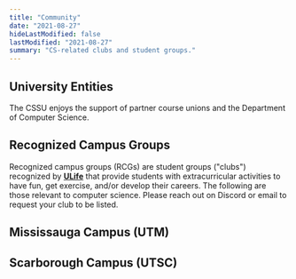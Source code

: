 ```yaml
---
title: "Community"
date: "2021-08-27"
hideLastModified: false
lastModified: "2021-08-27"
summary: "CS-related clubs and student groups."
---
```



## University Entities

The CSSU enjoys the support of partner course unions and the Department of Computer Science.

<ProfileContainer>

<ProfileCard fullName="ASSU"  position="Arts & Science Student Union" website="https://assu.ca/wp" linkedin="https://www.linkedin.com/company/uoft-assu" facebook="https://www.facebook.com/assu.uoft" imageUrl="/rcgs/assu.jpg" />

<ProfileCard fullName="BCBSU"  position="Bioinformatics & Computational Biology Student Union" website="https://bcbuoft.github.io/bcbuoft" facebook="https://www.facebook.com/BCBSU.UofT" github="https://github.com/bcbuoft" imageUrl="/rcgs/bcb.png" />

<ProfileCard fullName="CSSU"  position="Computer Science Student Union" website="https://cssu.ca" linkedin="https://linkedin.com/company/computer-science-student-union" facebook="https://facebook.com/UofTCSSU" github="https://github.com/cssu"/>

<ProfileCard fullName="Dept of CS" position="Department of Computer Science" website="https://web.cs.toronto.edu" linkedin="https://www.linkedin.com/school/uoftcompsci/" imageUrl="/rcgs/dcs.jpeg"/>

<ProfileCard fullName="DCSIL" position="Department of Computer Science Innovation Lab " website="https://dcsil.ca" github="https://github.com/dcsil" imageUrl="/rcgs/dcsil.png"/>

</ProfileContainer>

## Recognized Campus Groups

Recognized campus groups (RCGs) are student groups ("clubs") recognized by [**ULife**](https://ulife.utoronto.ca/organizations) that provide students with extracurricular activities to have fun, get exercise, and/or develop their careers. The following are those relevant to computer science. Please reach out on Discord or email to request your club to be listed.

<ProfileContainer>

<ProfileCard fullName="UTADA"  position="U of T Application Development Association" website="https://uoftada.com" linkedin="https://www.linkedin.com/company/university-of-toronto-application-development-association" facebook="https://www.facebook.com/uoftada/" imageUrl="/rcgs/utada.png"/>
<ProfileCard fullName="UofT AI"  position="U of T Undergraduate Artificial Intelligence Group"  website="https://uoft.ai" linkedin="https://www.linkedin.com/company/uaig-uoft/"  facebook="https://www.facebook.com/uoftaigroup"  github="https://github.com/uoftai" imageUrl="/rcgs/uoft_ai.jfif"/>
<ProfileCard fullName="aUToronto"  position="U of T Self-Driving Car Team" website="https://www.autodrive.utoronto.ca" linkedin="https://www.linkedin.com/company/autoronto/" facebook="https://www.facebook.com/aUToronto/" imageUrl="/rcgs/autoronto.jpg"/>
<ProfileCard fullName="UofT Blueprint" website="https://uoftblueprint.org/" linkedin="https://www.linkedin.com/company/uoftblueprint/"  facebook="https://www.facebook.com/uoftblueprint" imageUrl="/rcgs/uoftblueprint.png"/>
<ProfileCard fullName="UofTCTF"  position="U of T Capture the Flag" website="https://uoftctf.org/" github="https://github.com/UofTCTF" imageUrl="/rcgs/uoftctf.png"/>
<ProfileCard fullName="UTCG"  position="U of T Computer Graphics" website="https://utcg.club" linkedin="https://www.linkedin.com/company/university-of-toronto-computer-graphics-club" facebook="https://www.facebook.com/UTComputerGraphics" github="https://github.com/UTCG"  imageUrl="/rcgs/utcg.png"/>
<ProfileCard fullName="CSSA"  position="UofT Cybersecurity Student Association" website="https://cssa.sa.utoronto.ca/" linkedin="https://www.linkedin.com/company/uoftcssa/about/" facebook="https://www.facebook.com/uoftcssa" imageUrl="/rcgs/cssa.jpg"/>
<ProfileCard fullName="DST"  position="Data Science Toronto" website="https://datasciencetoronto.wixsite.com/home" linkedin="https://www.linkedin.com/company/data-science-toronto" facebook="https://www.facebook.com/uoftdatasciencetoronto" imageUrl="/rcgs/dst.png"/>
<ProfileCard fullName="DSC UTSG"  position="Developer Student Clubs" website="https://sites.google.com/view/dscutsg/home" linkedin="https://www.linkedin.com/company/dscutsg" facebook="https://www.facebook.com/Developer-Student-Club-University-of-Toronto-105026347541094" github="https://github.com/Developer-Student-Club-UofT"  imageUrl="/rcgs/dsc_utsg.png"/>
<ProfileCard fullName="UTGDDC"  position="U of T Game Design & Development Club" website="http://www.utgddc.com" linkedin="https://www.linkedin.com/company/u-of-t-game-design-design-and-development-club" facebook="https://www.facebook.com/utGDDC" imageUrl="/rcgs/gddc.jpg"/>
<ProfileCard fullName="UofT Hacks" website="https://uofthacks.com/" linkedin="https://www.linkedin.com/company/uoftorontohacks" facebook="https://www.facebook.com/UoftHacksT" imageUrl="/rcgs/uofthacks.png"/>
<ProfileCard fullName="HAKCS" position="Association of Korean Computer Science Students" website="https://discord.gg/pkZqwzTMTw" facebook="https://www.facebook.com/groups/2264828079" imageUrl="/rcgs/hakcs.png"/>
<ProfileCard fullName="UTMIST"  position="U of T Machine Intelligence Student Team" website="https://utmist.gitlab.io" linkedin="https://linkedin.com/company/utmist" facebook="https://facebook.com/UofT.MIST" github="https://github.com/UTMIST" gitlab="https://gitlab.com/UTMIST" imageUrl="/rcgs/utmist.png"/>
<ProfileCard fullName="NeuroTechUofT"  website="https://neurotechuoft.com/index.html" linkedin="https://www.linkedin.com/company/neurotechuoft" facebook="https://www.facebook.com/groups/neurotechUofT" github="https://github.com/neurotechuoft" imageUrl="/rcgs/neurotechuoft.png"/>
<ProfileCard fullName="UTQC"  position="U of T Quantum Computing Club" website="https://sop.utoronto.ca/group/quantum-computing-club/" facebook="https://www.facebook.com/UTQCC" imageUrl="/rcgs/utqcc.png"/>
<ProfileCard fullName="UTRA"  position="UofT Robotics Association" website="https://www.utra.ca" linkedin="https://www.linkedin.com/company/university-of-toronto-robotics-association" facebook="https://www.facebook.com/UTRA.ca" imageUrl="/rcgs/utra.png"/>
<ProfileCard fullName="RUCS"  position="Review of Undergraduate Computer Science" facebook="https://www.facebook.com/RUCSjournal"  imageUrl="/rcgs/rucs.png"/>
<ProfileCard fullName="UTSDSC"  position="U of T Students Digital Society Collective" linkedin="https://www.linkedin.com/company/uoft-digital-society-collective"  imageUrl="/rcgs/utsdsc.jpg"/>
<ProfileCard fullName="TURCS"  position="Toronto Undergraduate Research in Computer Science" linkedin="https://www.linkedin.com/company/turcs" facebook="https://www.facebook.com/turcsuoft"  imageUrl="/rcgs/turcs.png"/>
<ProfileCard fullName="UTWD"  position="U of T Web Dev Club" linkedin="https://www.linkedin.com/company/uoft-web" facebook="https://www.facebook.com/uoftweb"  github="https://github.com/uoftweb" imageUrl="/rcgs/utwd.png"/>
<ProfileCard fullName="WICS"  position="U of T Women in Computer Science" website="https://uoftwics.netlify.app/" linkedin="https://www.linkedin.com/company/uoftwics/" facebook="https://www.facebook.com/UofTWiCS/" imageUrl="/rcgs/wics.png"/>

</ProfileContainer>

## Mississauga Campus (UTM)

<ProfileContainer>

<ProfileCard fullName="CSSC"  position="Computer Science Student Community" website="https://cssc.utm.utoronto.ca"  github= "https://github.com/utm-cssc"  imageUrl="/rcgs/cssc.png"/>

<ProfileCard fullName="DSC UTM"  position="Developer Student Club UTM" facebook="https://www.facebook.com/utmdsc"  github="https://github.com/DSC-UTMap" imageUrl="/rcgs/dsc_utsg.png"/>

<ProfileCard fullName="MCSS"  position="Mathematical and Computational Sciences Society" linkedin="https://www.linkedin.com/company/utmmcss/"  facebook="https://www.facebook.com/utmmcss/"  github="https://github.com/utmmcss" imageUrl="/rcgs/mcss.png"/>

<ProfileCard fullName="UTMSAM"  position="Society for Algorithmic Modelling" website="https://utmsam.sa.utoronto.ca/" linkedin="https://www.linkedin.com/company/utmsam2020/"  facebook="https://www.facebook.com/UTMSAM"  github="https://github.com/UTM-Society-for-Algorithmic-Modelling" imageUrl="/rcgs/utmsam.png"/>

<ProfileCard fullName="UTM Robotics"  linkedin="https://www.linkedin.com/company/utmrobotics/" facebook="https://www.facebook.com/utmrobotics"  github="https://github.com/utmrobotics" imageUrl="/rcgs/utmrobotics.png"/>

<ProfileCard fullName="WiSC"  position="Women in Science and Computing" website="https://www.wiscutm.ca/" linkedin="https://www.linkedin.com/in/wisc-utm-5a2417199/"  facebook="https://www.facebook.com/wiscutm" imageUrl="/rcgs/wisc.png"/>

</ProfileContainer>

## Scarborough Campus (UTSC)

<ProfileContainer>

<ProfileCard fullName="AMACSS"  position="Association of Mathematics and Computer Science Students"  website="https://www.amacss.org/" linkedin="https://www.linkedin.com/company/association-of-mathematical-and-computer-science-students/"  facebook="https://www.facebook.com/AMACSSUTSC"  imageUrl="/rcgs/amacss.png"/>

<ProfileCard fullName="CSEC"  position="Computer Science Enrichment Club"  website="https://csec.club/" linkedin="https://www.linkedin.com/company/computer-science-enrichment-club/about"  facebook="https://www.facebook.com/CSEC.UTSC"  github="https://github.com/csecutsc" imageUrl="/rcgs/csec.png"/>

</ProfileContainer>
